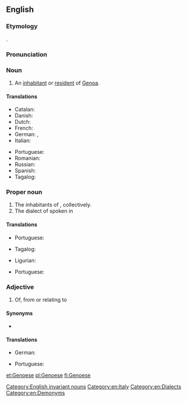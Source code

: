==English==

===Etymology===
{{suffix|Genoa|ese|lang=en}}.

===Pronunciation===
{{rfp|lang=en}}

===Noun===
{{en-noun|Genoese}}

# An [[inhabitant]] or [[resident]] of [[Genoa]].

====Translations====
{{trans-top|an inhabitant or resident of Genoa}}
* Catalan: {{t|ca|genovès}}
* Danish: {{t|da|genovesisk}}
* Dutch: {{t+|nl|Genuese}}
* French: {{t+|fr|génois}}
* German: {{t|de|Genuese}}, {{t|de|Genueser}}
* Italian: {{t+|it|genovese}}
{{trans-mid}}
* Portuguese: {{t+|pt|genovês|m}}
* Romanian: {{t|ro|genovez}}
* Russian: {{t+|ru|генуэзский|sc=Cyrl}}
* Spanish: {{t+|es|genovés}}
* Tagalog: {{t|tl|Henobes|sc=Hani}}
{{trans-bottom}}

===Proper noun===
{{en-proper noun}}

# The inhabitants of {{l|en|Genoa}}, collectively.
# The dialect of {{l|en|Ligurian}} spoken in {{l|en|Genoa}}

====Translations====
{{trans-top|inhabitants of Genoa}}
* Portuguese: {{t+|pt|genovês|m}}
{{trans-mid}}
* Tagalog: {{t|tl|Henobes|sc=Hani}}
{{trans-bottom}}

{{trans-top|Ligurian dialect spoken in Genoa}}
* Ligurian: {{t|lij|zeneize}}
{{trans-mid}}
* Portuguese: {{t+|pt|genovês|m}}
{{trans-bottom}}

===Adjective===
{{en-adj|-}}

# Of, from or relating to {{l|en|Genoa}}

====Synonyms====
* {{l|en|Genovese}}

====Translations====
{{trans-top|of, from or relating to Genoa}}
* German: {{t|de|genuesisch}}
{{trans-mid}}
* Portuguese: {{t+|pt|genovês}}
{{trans-bottom}}

[[Category:English invariant nouns]]
[[Category:en:Italy]]
[[Category:en:Dialects]]
[[Category:en:Demonyms]]

[[et:Genoese]]
[[pl:Genoese]]
[[fi:Genoese]]